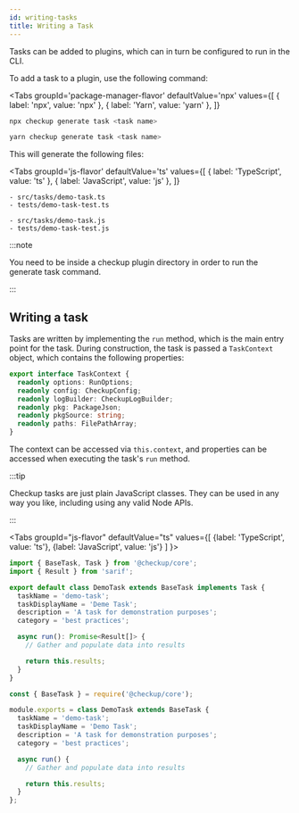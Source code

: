 ```yaml
---
id: writing-tasks
title: Writing a Task
---
```



Tasks can be added to plugins, which can in turn be configured to run in the CLI.

To add a task to a plugin, use the following command:

<Tabs
  groupId='package-manager-flavor'
  defaultValue='npx'
  values={[
    { label: 'npx', value: 'npx' },
    { label: 'Yarn', value: 'yarn' },
  ]}
>
  <TabItem value='npx'>

```bash
npx checkup generate task <task name>
```

  </TabItem>
  <TabItem value='yarn'>

```bash
yarn checkup generate task <task name>
```

  </TabItem>
</Tabs>

This will generate the following files:

<Tabs
  groupId='js-flavor'
  defaultValue='ts'
  values={[
    { label: 'TypeScript', value: 'ts' },
    { label: 'JavaScript', value: 'js' },
  ]}
>
  <TabItem value='ts'>

    - src/tasks/demo-task.ts
    - tests/demo-task-test.ts

  </TabItem>
  <TabItem value='js'>

    - src/tasks/demo-task.js
    - tests/demo-task-test.js

  </TabItem>
</Tabs>

:::note

You need to be inside a checkup plugin directory in order to run the generate task command.

:::

## Writing a task

Tasks are written by implementing the `run` method, which is the main entry point for the task. During construction, the task is passed a `TaskContext` object, which contains the following properties:

```typescript
export interface TaskContext {
  readonly options: RunOptions;
  readonly config: CheckupConfig;
  readonly logBuilder: CheckupLogBuilder;
  readonly pkg: PackageJson;
  readonly pkgSource: string;
  readonly paths: FilePathArray;
}
```

The context can be accessed via `this.context`, and properties can be accessed when executing the task's `run` method.

:::tip

Checkup tasks are just plain JavaScript classes. They can be used in any way you like, including using any valid Node APIs.

:::

<Tabs
groupId="js-flavor"
defaultValue="ts"
values={[
{label: 'TypeScript', value: 'ts'},
{label: 'JavaScript', value: 'js'}
]
}>
<TabItem value="ts">

```ts title="/tasks/demo-task.ts"
import { BaseTask, Task } from '@checkup/core';
import { Result } from 'sarif';

export default class DemoTask extends BaseTask implements Task {
  taskName = 'demo-task';
  taskDisplayName = 'Deme Task';
  description = 'A task for demonstration purposes';
  category = 'best practices';

  async run(): Promise<Result[]> {
    // Gather and populate data into results

    return this.results;
  }
}
```

  </TabItem>
  <TabItem value="js">

```js title="/tasks/demo-task.js"
const { BaseTask } = require('@checkup/core');

module.exports = class DemoTask extends BaseTask {
  taskName = 'demo-task';
  taskDisplayName = 'Demo Task';
  description = 'A task for demonstration purposes';
  category = 'best practices';

  async run() {
    // Gather and populate data into results

    return this.results;
  }
};
```

  </TabItem>
</Tabs>
